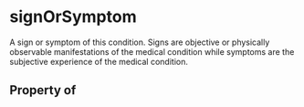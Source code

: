 # signOrSymptom

A sign or symptom of this condition. Signs are objective or physically observable manifestations of the medical condition while symptoms are the subjective experience of the medical condition.

## Property of



